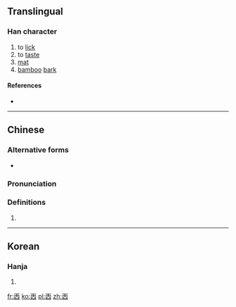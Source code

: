 ==Translingual==

===Han character===
{{Han char|rn=1|rad=一|as=05|sn=6|four=10600|canj=MOW|ids=⿻𠆣囗}}

# to [[lick]]
# to [[taste]]
# [[mat]]
# [[bamboo]] [[bark]]

====References====
* {{Han ref|kx=0078.030|hdz=10019.020|uh=3401|ud=13313}}

----

==Chinese==
{{zh-forms}}

===Alternative forms===
* {{zh-l|𠀬}}

===Pronunciation===
{{zh-pron
|m=tiǎn,tiàn
|c=tim2
|h=pfs=
|md=
|mn=
|w=
|mc=y
|cat=
}}

===Definitions===
{{zh-hanzi}}

# {{rfdef|lang=zh}}

----

==Korean==

===Hanja===
{{ko-hanja|hangeul=첨|rv=cheom|mr=ch'ŏm|y=chem|eumhun=핥다|ehrv=halthda|ehmr=halta|ehy=halthta}}

# {{defn|lang=ko|sort=一05}}

[[fr:㐁]]
[[ko:㐁]]
[[pl:㐁]]
[[zh:㐁]]